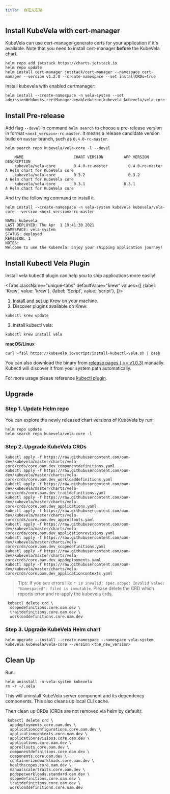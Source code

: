 ```yaml
---
title:  自定义安装
---
```


## Install KubeVela with cert-manager

KubeVela can use cert-manager generate certs for your application if it's available. Note that you need to install cert-manager **before** the KubeVela chart.

```shell script
helm repo add jetstack https://charts.jetstack.io
helm repo update
helm install cert-manager jetstack/cert-manager --namespace cert-manager --version v1.2.0 --create-namespace --set installCRDs=true
```

Install kubevela with enabled certmanager:
```shell script
helm install --create-namespace -n vela-system --set admissionWebhooks.certManager.enabled=true kubevela kubevela/vela-core
```

## Install Pre-release
    
Add flag `--devel` in command `helm search` to choose a pre-release
version in format `<next_version>-rc-master`. It means a release candidate version build on `master` branch,
such as `0.4.0-rc-master`.

```shell script
helm search repo kubevela/vela-core -l --devel
```
```console
    NAME                      CHART VERSION         APP VERSION           DESCRIPTION
    kubevela/vela-core        0.4.0-rc-master         0.4.0-rc-master         A Helm chart for KubeVela core
    kubevela/vela-core        0.3.2                   0.3.2                   A Helm chart for KubeVela core
    kubevela/vela-core        0.3.1                 0.3.1                 A Helm chart for KubeVela core
```

And try the following command to install it.

```shell script
helm install --create-namespace -n vela-system kubevela kubevela/vela-core --version <next_version>-rc-master
```
```console
NAME: kubevela
LAST DEPLOYED: Thu Apr  1 19:41:30 2021
NAMESPACE: vela-system
STATUS: deployed
REVISION: 1
NOTES:
Welcome to use the KubeVela! Enjoy your shipping application journey!
```
## Install Kubectl Vela Plugin

Install vela kubectl plugin can help you to ship applications more easily!

<Tabs
className="unique-tabs"
defaultValue="krew"
values={[
{label: 'Krew', value: 'krew'},
{label: 'Script', value: 'script'},
]}>
<TabItem value="krew">

1. [Install and set up](https://krew.sigs.k8s.io/docs/user-guide/setup/install/) Krew on your machine.
2. Discover plugins available on Krew:
```shell
kubectl krew update
```
3. install kubectl vela:
```shell script
kubectl krew install vela
```

</TabItem>
<TabItem value="script">

**macOS/Linux**
```shell script
curl -fsSl https://kubevela.io/script/install-kubectl-vela.sh | bash
```

You can also download the binary from [release pages ( >= v1.0.3)](https://github.com/oam-dev/kubevela/releases) manually.
Kubectl will discover it from your system path automatically.

</TabItem>
</Tabs>

For more usage please reference [kubectl plugin](./developers/references/kubectl-plugin).
## Upgrade

### Step 1. Update Helm repo


You can explore the newly released chart versions of KubeVela by run:

```shell
helm repo update
helm search repo kubevela/vela-core -l
```

### Step 2. Upgrade KubeVela CRDs

```shell
kubectl apply -f https://raw.githubusercontent.com/oam-dev/kubevela/master/charts/vela-core/crds/core.oam.dev_componentdefinitions.yaml
kubectl apply -f https://raw.githubusercontent.com/oam-dev/kubevela/master/charts/vela-core/crds/core.oam.dev_workloaddefinitions.yaml
kubectl apply -f https://raw.githubusercontent.com/oam-dev/kubevela/master/charts/vela-core/crds/core.oam.dev_traitdefinitions.yaml
kubectl apply -f https://raw.githubusercontent.com/oam-dev/kubevela/master/charts/vela-core/crds/core.oam.dev_applications.yaml
kubectl apply -f https://raw.githubusercontent.com/oam-dev/kubevela/master/charts/vela-core/crds/core.oam.dev_approllouts.yaml
kubectl apply -f https://raw.githubusercontent.com/oam-dev/kubevela/master/charts/vela-core/crds/core.oam.dev_applicationrevisions.yaml
kubectl apply -f https://raw.githubusercontent.com/oam-dev/kubevela/master/charts/vela-core/crds/core.oam.dev_scopedefinitions.yaml
kubectl apply -f https://raw.githubusercontent.com/oam-dev/kubevela/master/charts/vela-core/crds/core.oam.dev_appdeployments.yaml
kubectl apply -f https://raw.githubusercontent.com/oam-dev/kubevela/master/charts/vela-core/crds/core.oam.dev_applicationcontexts.yaml
```

> Tips: If you see errors like `* is invalid: spec.scope: Invalid value: "Namespaced": filed is immutable`. Please delete the CRD which reports error and re-apply the kubevela crds.

```shell
 kubectl delete crd \
  scopedefinitions.core.oam.dev \
  traitdefinitions.core.oam.dev \
  workloaddefinitions.core.oam.dev
```

### Step 3. Upgrade KubeVela Helm chart

```shell
helm upgrade --install --create-namespace --namespace vela-system  kubevela kubevela/vela-core --version <the_new_version>
```

## Clean Up

Run:

```shell script
helm uninstall -n vela-system kubevela
rm -r ~/.vela
```

This will uninstall KubeVela server component and its dependency components.
This also cleans up local CLI cache.

Then clean up CRDs (CRDs are not removed via helm by default):

```shell script
 kubectl delete crd \
  appdeployments.core.oam.dev \
  applicationconfigurations.core.oam.dev \
  applicationcontexts.core.oam.dev \
  applicationrevisions.core.oam.dev \
  applications.core.oam.dev \
  approllouts.core.oam.dev \
  componentdefinitions.core.oam.dev \
  components.core.oam.dev \
  containerizedworkloads.core.oam.dev \
  healthscopes.core.oam.dev \
  manualscalertraits.core.oam.dev \
  podspecworkloads.standard.oam.dev \
  scopedefinitions.core.oam.dev \
  traitdefinitions.core.oam.dev \
  workloaddefinitions.core.oam.dev
```